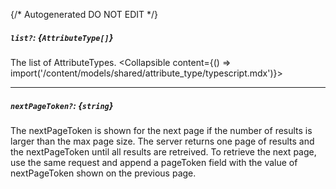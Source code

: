 {/* Autogenerated DO NOT EDIT  */}

##### `list?`: *{`AttributeType[]`}*
The list of AttributeTypes.
<Collapsible content={() => import('/content/models/shared/attribute_type/typescript.mdx')}>
</Collapsible>

---
##### `nextPageToken?`: *{`string`}*
The nextPageToken is shown for the next page if the number of results is larger than the max page size.
 The server returns one page of results and the nextPageToken until all results are retreived.
 To retrieve the next page, use the same request and append a pageToken field with the value of nextPageToken shown on the previous page.

